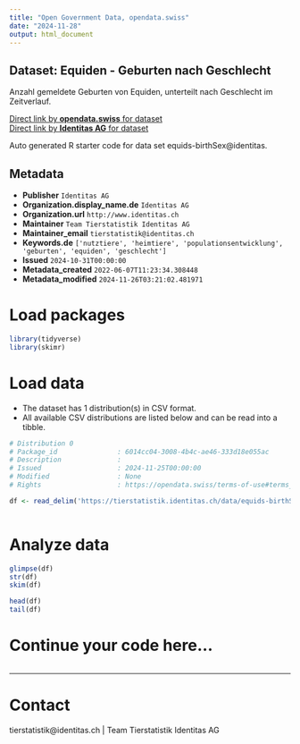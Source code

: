 ```yaml
---
title: "Open Government Data, opendata.swiss"
date: "2024-11-28"
output: html_document
---
```


## Dataset: Equiden - Geburten nach Geschlecht

Anzahl gemeldete Geburten von Equiden, unterteilt nach Geschlecht im Zeitverlauf. 

[Direct link by **opendata.swiss** for dataset](https://opendata.swiss/de/dataset/equiden-geburten-nach-geschlecht)<br>
[Direct link by **Identitas AG** for dataset](https://tierstatistik.identitas.ch/)

Auto generated R starter code for data set equids-birthSex@identitas.

## Metadata

- **Publisher** `Identitas AG`
- **Organization.display_name.de** `Identitas AG`
- **Organization.url** `http://www.identitas.ch`
- **Maintainer** `Team Tierstatistik Identitas AG`
- **Maintainer_email** `tierstatistik@identitas.ch`
- **Keywords.de** `['nutztiere', 'heimtiere', 'populationsentwicklung', 'geburten', 'equiden', 'geschlecht']`
- **Issued** `2024-10-31T00:00:00`
- **Metadata_created** `2022-06-07T11:23:34.308448`
- **Metadata_modified** `2024-11-26T03:21:02.481971`


# Load packages

```r

library(tidyverse)
library(skimr)

```

# Load data

-   The dataset has 1 distribution(s) in CSV format.
-   All available CSV distributions are listed below and can be read into a tibble.

```r

# Distribution 0
# Package_id               : 6014cc04-3008-4b4c-ae46-333d18e055ac
# Description              : 
# Issued                   : 2024-11-25T00:00:00
# Modified                 : None
# Rights                   : https://opendata.swiss/terms-of-use#terms_by

df <- read_delim('https://tierstatistik.identitas.ch/data/equids-birthSex.csv')



```

# Analyze data

```r

glimpse(df)
str(df)
skim(df)

head(df)
tail(df)

```

# Continue your code here...

```r

```

------------------------------------------------------------------------

# Contact

tierstatistik@identitas.ch | Team Tierstatistik Identitas AG
